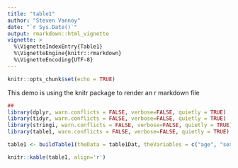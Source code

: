 ```yaml
---
title: "table1"
author: "Steven Vannoy"
date: "`r Sys.Date()`"
output: rmarkdown::html_vignette
vignette: >
  %\VignetteIndexEntry{Table1}
  %\VignetteEngine{knitr::rmarkdown}
  %\VignetteEncoding{UTF-8}
---
```


```r
knitr::opts_chunk$set(echo = TRUE)
```

This demo is using the knitr package to render an r markdown file
```r

##
library(dplyr, warn.conflicts = FALSE, verbose=FALSE, quietly = TRUE)
library(tidyr, warn.conflicts = FALSE, verbose=FALSE, quietly = TRUE)
library(stringi, warn.conflicts = FALSE, verbose=FALSE, quietly = TRUE)
library(table1, warn.conflicts = FALSE, verbose=FALSE, quietly = TRUE)
```

```r

table1 <- buildTable1(theData = table1Dat, theVariables = c("age", "sex", "Race", "Ethnicity", "Rank"), groupBy="site", percentFirst = TRUE, combineTables = TRUE, meanDigits = 1, sdDigits = 1, freqDigits = 2, statDigits = 2, pDigits = 5)
```

```r
knitr::kable(table1, align='r')
```
